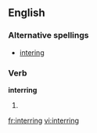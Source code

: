 ==English==

===Alternative spellings===
* [[intering]] {{i|rare}}

===Verb===
'''interring'''

# {{present participle of|[[inter]]}}

[[fr:interring]]
[[vi:interring]]